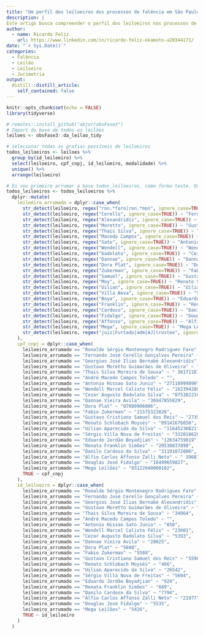 ```yaml
---
title: "Um perfil dos leiloeiros dos processos de falência em São Paulo"
description: |
Este artigo busca compreender o perfil dos leiloeiros nos processos de falência em São Paulo
author:
  - name: Ricardo Feliz
    url: https://www.linkedin.com/in/ricardo-feliz-okamoto-a20344171/
date: "`r Sys.Date()`"
categories:
  - Falência
  - Leilão
  - Leiloeiro
  - Jurimetria
output:
  distill::distill_article:
    self_contained: false
---
```


```r
knitr::opts_chunk$set(echo = FALSE)
library(tidyverse)

```

```r
# remotes::install_github("abjur/obsFase3")
# Import da base de todos os leilões
leiloes <- obsFase3::da_leilao_tidy

# selecionar todas as grafias possíveis de leiloeiros
todos_leiloeiros <- leiloes %>% 
  group_by(id_leiloeiro) %>% 
  select(leiloeiro, cpf_cnpj, id_leiloeiro, modalidade) %>% 
  unique() %>% 
  arrange(leiloeiro)
```

```r
# Eu vou primeiro arrumar a base todos_leiloeiros, como forma teste. Quando eu conseguir arrumar essa base, eu vou pegar o código e repetir ele pra "leilões"
todos_leiloeiros <- todos_leiloeiros %>% 
  dplyr::mutate(
    leiloeiro_arrumado = dplyr::case_when(
      str_detect(leiloeiro, regex("ron.*faro|ron.*mon", ignore_case=TRUE)) ~ "Ronaldo Sérgio Montenegro Rodrigues Faro",
      str_detect(leiloeiro, regex("Cerello", ignore_case=TRUE)) ~ "Fernando José Cerello Gonçalves Pereira",
      str_detect(leiloeiro, regex("Alexandridis", ignore_case=TRUE)) ~ "Georgios José Ilias Bernabé Alexandridis",
      str_detect(leiloeiro, regex("Moretto", ignore_case=TRUE)) ~ "Gustavo Moretto Guimarães de Oliveira",
      str_detect(leiloeiro, regex("Thais Silva", ignore_case=TRUE)) ~ "Thais Silva Moreira de Sousa",
      str_detect(leiloeiro, regex("Macedo Campos", ignore_case=TRUE)) ~ "André Macedo Campos Toledo",
      str_detect(leiloeiro, regex("Sato", ignore_case=TRUE)) ~ "Antonio Hissao Sato Junio",
      str_detect(leiloeiro, regex("Wendell", ignore_case=TRUE)) ~ "Wendell Marcel Calixto Félix",
      str_detect(leiloeiro, regex("badolato", ignore_case=TRUE)) ~ "Cezar Augusto Badolato Silva",
      str_detect(leiloeiro, regex("Dannae", ignore_case=TRUE)) ~ "Dannae Vieira Avila",
      str_detect(leiloeiro, regex("Dora Plat", ignore_case=TRUE)) ~ "Dora Plat",
      str_detect(leiloeiro, regex("Zukerman", ignore_case=TRUE)) ~ "Fabio Zukerman",
      str_detect(leiloeiro, regex("Samuel", ignore_case=TRUE)) ~ "Gustavo Cristiano Samuel dos Reis",
      str_detect(leiloeiro, regex("Moy", ignore_case=TRUE)) ~ "Renato Schlobach Moysés",
      str_detect(leiloeiro, regex("Uilian", ignore_case=TRUE)) ~ "Uilian Aparecido da Silva",
      str_detect(leiloeiro, regex("Villa Nova", ignore_case=TRUE)) ~ "Sérgio Villa Nova de Freitas",
      str_detect(leiloeiro, regex("Boya", ignore_case=TRUE)) ~ "Eduardo Jordão Boyadjian",
      str_detect(leiloeiro, regex("Franklin", ignore_case=TRUE)) ~ "Renata Franklin Simões",
      str_detect(leiloeiro, regex("Cardoso", ignore_case=TRUE)) ~ "Danilo Cardoso da Silva",
      str_detect(leiloeiro, regex("Fidalgo", ignore_case=TRUE)) ~ "Douglas José Fidalgo",
      str_detect(leiloeiro, regex("Affonso", ignore_case=TRUE)) ~ "Alfio Carlos Affonso Zalli Neto",
      str_detect(leiloeiro, regex("Mega", ignore_case=TRUE)) ~ "Mega Leilões",
      str_detect(leiloeiro, regex("juiz|Furtado|adm|AJ|trustee", ignore_case=TRUE)) ~ "não leiloeiro",
    ),
    cpf_cnpj = dplyr::case_when(
      leiloeiro_arrumado == "Ronaldo Sérgio Montenegro Rodrigues Faro" ~ "08046824887",
      leiloeiro_arrumado == "Fernando José Cerello Gonçalves Pereira" ~ "21989241883",
      leiloeiro_arrumado == "Georgios José Ilias Bernabé Alexandridis" ~ "25419334879",
      leiloeiro_arrumado == "Gustavo Moretto Guimarães de Oliveira" ~ " 28034586838",
      leiloeiro_arrumado == "Thais Silva Moreira de Sousa" ~ " 36171181862",
      leiloeiro_arrumado == "André Macedo Campos Toledo" ~ "",
      leiloeiro_arrumado == "Antonio Hissao Sato Junio" ~ "27110999890",
      leiloeiro_arrumado == "Wendell Marcel Calixto Félix" ~ "16239428884",
      leiloeiro_arrumado == "Cezar Augusto Badolato Silva" ~ "07538221808",
      leiloeiro_arrumado == "Dannae Vieira Avila" ~ "36947855829",
      leiloeiro_arrumado == "Dora Plat" ~ "07080906806",
      leiloeiro_arrumado == "Fabio Zukerman" ~ "21575323826",
      leiloeiro_arrumado == "Gustavo Cristiano Samuel dos Reis" ~ "27358397886",
      leiloeiro_arrumado == "Renato Schlobach Moysés" ~ "09141676858",
      leiloeiro_arrumado == "Uilian Aparecido da Silva" ~ "11645230821",
      leiloeiro_arrumado == "Sérgio Villa Nova de Freitas" ~ "33201862800",
      leiloeiro_arrumado == "Eduardo Jordão Boyadjian" ~ "12634759819",
      leiloeiro_arrumado == "Renata Franklin Simões" ~ "20538037890",
      leiloeiro_arrumado == "Danilo Cardoso da Silva" ~ "31191072800",
      leiloeiro_arrumado == "Alfio Carlos Affonso Zalli Neto" ~ " 39681014804",
      leiloeiro_arrumado == "Douglas José Fidalgo" ~ "16499659827",
      leiloeiro_arrumado == "Mega Leilões" ~ "03122040000102",
      TRUE ~ cpf_cnpj
    ),
    id_leiloeiro = dplyr::case_when(
      leiloeiro_arrumado == "Ronaldo Sérgio Montenegro Rodrigues Faro" ~ "6331",
      leiloeiro_arrumado == "Fernando José Cerello Gonçalves Pereira" ~ "5406",
      leiloeiro_arrumado == "Georgios José Ilias Bernabé Alexandridis" ~ "7633",
      leiloeiro_arrumado == "Gustavo Moretto Guimarães de Oliveira" ~ "7979",
      leiloeiro_arrumado == "Thais Silva Moreira de Sousa" ~ "34064",
      leiloeiro_arrumado == "André Macedo Campos Toledo" ~ "",
      leiloeiro_arrumado == "Antonio Hissao Sato Junio" ~ "858",
      leiloeiro_arrumado == "Wendell Marcel Calixto Félix" ~ "23601",
      leiloeiro_arrumado == "Cezar Augusto Badolato Silva" ~ "5393",
      leiloeiro_arrumado == "Dannae Vieira Avila" ~ "28025",
      leiloeiro_arrumado == "Dora Plat" ~ "5608",
      leiloeiro_arrumado == "Fabio Zukerman" ~ "5508",
      leiloeiro_arrumado == "Gustavo Cristiano Samuel dos Reis" ~ "5596",
      leiloeiro_arrumado == "Renato Schlobach Moysés" ~ "466",
      leiloeiro_arrumado == "Uilian Aparecido da Silva" ~ "26542",
      leiloeiro_arrumado == "Sérgio Villa Nova de Freitas" ~ "5604",
      leiloeiro_arrumado == "Eduardo Jordão Boyadjian" ~ "924",
      leiloeiro_arrumado == "Renata Franklin Simões" ~ "669",
      leiloeiro_arrumado == "Danilo Cardoso da Silva" ~ "7794",
      leiloeiro_arrumado == "Alfio Carlos Affonso Zalli Neto" ~ "21977",
      leiloeiro_arrumado == "Douglas José Fidalgo" ~ "5535",
      leiloeiro_arrumado == "Mega Leilões" ~ "5426",
      TRUE ~ id_leiloeiro
    )
  ) 
```



